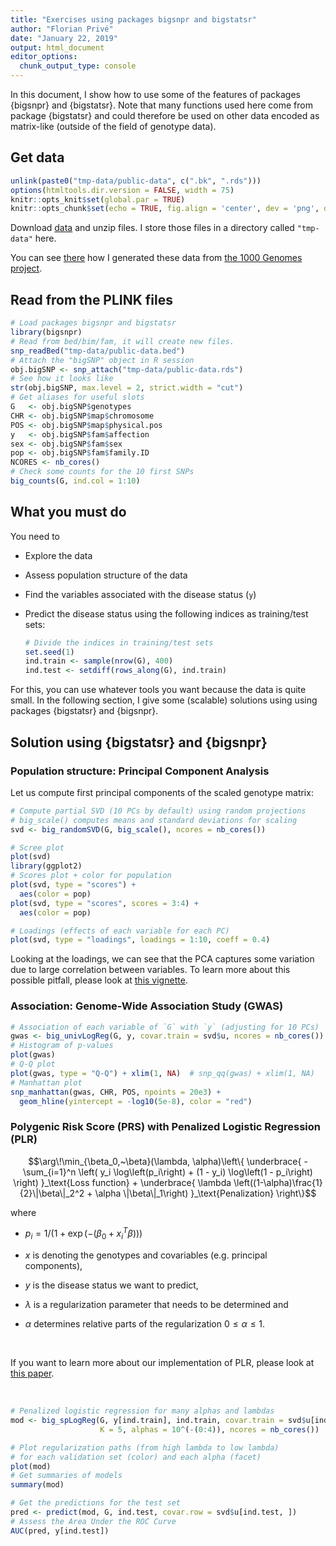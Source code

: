 ```yaml
---
title: "Exercises using packages bigsnpr and bigstatsr"
author: "Florian Privé"
date: "January 22, 2019"
output: html_document
editor_options: 
  chunk_output_type: console
---
```


In this document, I show how to use some of the features of packages {bigsnpr} and {bigstatsr}.
Note that many functions used here come from package {bigstatsr} and could therefore be used on other data encoded as matrix-like (outside of the field of genotype data).

## Get data

```r
unlink(paste0("tmp-data/public-data", c(".bk", ".rds")))
options(htmltools.dir.version = FALSE, width = 75)
knitr::opts_knit$set(global.par = TRUE)
knitr::opts_chunk$set(echo = TRUE, fig.align = 'center', dev = 'png', dpi = 95)
```

Download [data](https://github.com/privefl/bigsnpr/raw/master/data-raw/public-data.zip) and unzip files. I store those files in a directory called `"tmp-data"` here.

You can see [there](https://github.com/privefl/bigsnpr/blob/master/data-raw/public-data.R) how I generated these data from [the 1000 Genomes project](https://www.nature.com/articles/nature15393).

## Read from the PLINK files

```r
# Load packages bigsnpr and bigstatsr
library(bigsnpr)
# Read from bed/bim/fam, it will create new files.
snp_readBed("tmp-data/public-data.bed")
# Attach the "bigSNP" object in R session
obj.bigSNP <- snp_attach("tmp-data/public-data.rds")
# See how it looks like
str(obj.bigSNP, max.level = 2, strict.width = "cut")
# Get aliases for useful slots
G   <- obj.bigSNP$genotypes
CHR <- obj.bigSNP$map$chromosome
POS <- obj.bigSNP$map$physical.pos
y   <- obj.bigSNP$fam$affection
sex <- obj.bigSNP$fam$sex
pop <- obj.bigSNP$fam$family.ID
NCORES <- nb_cores()
# Check some counts for the 10 first SNPs
big_counts(G, ind.col = 1:10)
```

## What you must do

You need to 

- Explore the data

- Assess population structure of the data

- Find the variables associated with the disease status (`y`)

- Predict the disease status using the following indices as training/test sets:

    ```r
    # Divide the indices in training/test sets
    set.seed(1)
    ind.train <- sample(nrow(G), 400)
    ind.test <- setdiff(rows_along(G), ind.train)
    ```

For this, you can use whatever tools you want because the data is quite small. 
In the following section, I give some (scalable) solutions using using packages {bigstatsr} and {bigsnpr}.

## Solution using {bigstatsr} and {bigsnpr}

### Population structure: Principal Component Analysis

Let us compute first principal components of the scaled genotype matrix:

```r
# Compute partial SVD (10 PCs by default) using random projections
# big_scale() computes means and standard deviations for scaling
svd <- big_randomSVD(G, big_scale(), ncores = nb_cores())
```

```r
# Scree plot
plot(svd)
library(ggplot2)
# Scores plot + color for population
plot(svd, type = "scores") +
  aes(color = pop)
plot(svd, type = "scores", scores = 3:4) +
  aes(color = pop)
```

```r
# Loadings (effects of each variable for each PC)
plot(svd, type = "loadings", loadings = 1:10, coeff = 0.4)
```

Looking at the loadings, we can see that the PCA captures some variation due to large correlation between variables. To learn more about this possible pitfall, please look at [this vignette](https://privefl.github.io/bigsnpr/articles/how-to-PCA.html).

### Association: Genome-Wide Association Study (GWAS)

```r
# Association of each variable of `G` with `y` (adjusting for 10 PCs)
gwas <- big_univLogReg(G, y, covar.train = svd$u, ncores = nb_cores())
# Histogram of p-values
plot(gwas)
# Q-Q plot
plot(gwas, type = "Q-Q") + xlim(1, NA)  # snp_qq(gwas) + xlim(1, NA)
# Manhattan plot
snp_manhattan(gwas, CHR, POS, npoints = 20e3) +
  geom_hline(yintercept = -log10(5e-8), color = "red")
```

### Polygenic Risk Score (PRS) with Penalized Logistic Regression (PLR)

$$\arg\!\min_{\beta_0,~\beta}(\lambda, \alpha)\left\{ \underbrace{ -\sum_{i=1}^n \left( y_i \log\left(p_i\right) + (1 - y_i) \log\left(1 - p_i\right) \right) }_\text{Loss function} + \underbrace{ \lambda \left((1-\alpha)\frac{1}{2}\|\beta\|_2^2 + \alpha \|\beta\|_1\right) }_\text{Penalization} \right\}$$

where

- $p_i=1/\left(1+\exp\left(-(\beta_0 + x_i^T\beta)\right)\right)$

- $x$ is denoting the genotypes and covariables (e.g. principal components), 

- $y$ is the disease status we want to predict, 

- $\lambda$ is a regularization parameter that needs to be determined and

- $\alpha$ determines relative parts of the regularization $0 \le \alpha \le 1$. 

<br>

If you want to learn more about our implementation of PLR, please look at [this paper](https://doi.org/10.1101/403337).

<br>

```r
# Penalized logistic regression for many alphas and lambdas
mod <- big_spLogReg(G, y[ind.train], ind.train, covar.train = svd$u[ind.train, ],
                    K = 5, alphas = 10^(-(0:4)), ncores = nb_cores())
```

```r
# Plot regularization paths (from high lambda to low lambda) 
# for each validation set (color) and each alpha (facet)
plot(mod)
# Get summaries of models
summary(mod)
```

```r
# Get the predictions for the test set
pred <- predict(mod, G, ind.test, covar.row = svd$u[ind.test, ])
# Assess the Area Under the ROC Curve
AUC(pred, y[ind.test])
```
